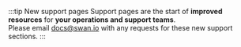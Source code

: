 :::tip New support pages
Support pages are the start of **improved resources** for **your operations and support teams**.<br/>
Please email docs@swan.io with any requests for these new support sections.
:::